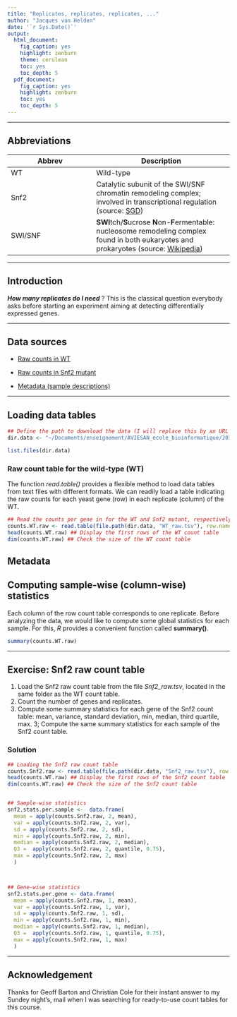 ```yaml
---
title: "Replicates, replicates, replicates, ..."
author: "Jacques van Helden"
date: '`r Sys.Date()`'
output:
  html_document:
    fig_caption: yes
    highlight: zenburn
    theme: cerulean
    toc: yes
    toc_depth: 5
  pdf_document:
    fig_caption: yes
    highlight: zenburn
    toc: yes
    toc_depth: 5
---
```


--------------------------------------------

## Abbreviations


| Abbrev | Description |
|--------|-------------|
| WT     | Wild-type   |
| Snf2   | Catalytic subunit of the SWI/SNF chromatin remodeling complex; involved in transcriptional regulation (source: [SGD](http://www.yeastgenome.org/locus/snf2/overview)) |
| SWI/SNF | **SWI**tch/**S**ucrose **N**on-**F**ermentable: nucleosome remodeling complex found in both eukaryotes and prokaryotes (source: [Wikipedia](https://en.wikipedia.org/wiki/SWI/SNF)) |

--------------------------------------------

## Introduction

***How many replicates do I need*** ? This is the classical question everybody asks before starting an experiment aiming at detecting differentially expressed genes.



--------------------------------------------

## Data sources

- [Raw counts in WT](http://figshare.com/articles/Wild_type_yeast_gene_read_counts_from_48_replicate_experiment/1425503)

- [Raw counts in Snf2 mutant](http://figshare.com/articles/SNF2_knock_out_yeast_gene_read_counts_from_a_48_replicate_experiment/1425502)

- [Metadata (sample descriptions)](http://figshare.com/articles/Metadata_for_a_highly_replicated_two_condition_yeast_RNAseq_experiment_/1416210)

--------------------------------------------

## Loading data tables

```r

## Define the path to download the data (I will replace this by an URL on github)
dir.data <- "~/Documents/enseignement/AVIESAN_ecole_bioinformatique/2015-09_Ecole_Bioinfo_AVIESAN_n4/stats_avec_RStudio_EBA15/data/yeast_48_replicates/"

list.files(dir.data)
```

### Raw count table for the wild-type (WT)

The function *read.table()* provides a flexible method to load data tables from text files with different formats. We can readily load a table indicating the raw counts for each yeast gene (row) in each replicate (column) of the WT. 

```r

## Read the counts per gene in for the WT and Snf2 mutant, respectively
counts.WT.raw <- read.table(file.path(dir.data, "WT_raw.tsv"), row.names = 1, sep="\t")
head(counts.WT.raw) ## Display the first rows of the WT count table
dim(counts.WT.raw) ## Check the size of the WT count table

```


## Metadata

## Computing sample-wise (column-wise) statistics

Each column of the row count table corresponds to one replicate. Before analyzing the data, we would like to compute some global statistics for each sample. For this, *R* provides a convenient function called **summary()**. 

```r

summary(counts.WT.raw)

```


------------------------------------------------------------

## Exercise: Snf2 raw count table

1. Load the Snf2 raw count table from the file *Snf2_raw.tsv*, located in the same folder as the WT count table.
2. Count the number of genes and replicates.
3. Compute some summary statistics for each gene of the Snf2 count table: mean, variance, standard deviation, min, median, third quartile, max.
3; Compute the same summary statistics for each sample of the Snf2 count table.


### Solution

```r

## Loading the Snf2 raw count table
counts.Snf2.raw <- read.table(file.path(dir.data, "Snf2_raw.tsv"), row.names = 1)
head(counts.WT.raw) ## Display the first rows of the Snf2 count table
dim(counts.WT.raw) ## Check the size of the Snf2 count table


## Sample-wise statistics
snf2.stats.per.sample <-  data.frame(
  mean = apply(counts.Snf2.raw, 2, mean),
  var = apply(counts.Snf2.raw, 2, var),
  sd = apply(counts.Snf2.raw, 2, sd),
  min = apply(counts.Snf2.raw, 2, min),
  median = apply(counts.Snf2.raw, 2, median),
  Q3 =  apply(counts.Snf2.raw, 2, quantile, 0.75),
  max = apply(counts.Snf2.raw, 2, max)
  )



## Gene-wise statistics
snf2.stats.per.gene <- data.frame(
  mean = apply(counts.Snf2.raw, 1, mean),
  var = apply(counts.Snf2.raw, 1, var),
  sd = apply(counts.Snf2.raw, 1, sd),
  min = apply(counts.Snf2.raw, 1, min),
  median = apply(counts.Snf2.raw, 1, median),
  Q3 =  apply(counts.Snf2.raw, 1, quantile, 0.75),
  max = apply(counts.Snf2.raw, 1, max)
  )


```

--------------------------------------------

## Acknowledgement

Thanks for Geoff Barton and Christian Cole for their instant answer to my Sundey night's, mail when I was searching for ready-to-use count tables for this course.

